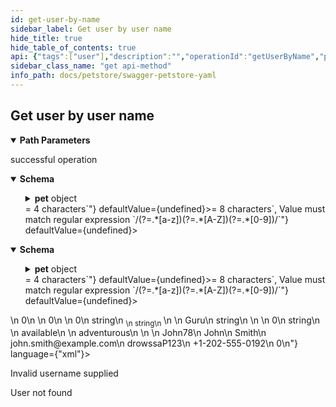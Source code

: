 ```yaml
---
id: get-user-by-name
sidebar_label: Get user by user name
hide_title: true
hide_table_of_contents: true
api: {"tags":["user"],"description":"","operationId":"getUserByName","parameters":[{"name":"username","in":"path","description":"The name that needs to be fetched. Use user1 for testing. ","required":true,"schema":{"type":"string"}}],"responses":{"200":{"description":"successful operation","content":{"application/json":{"schema":{"type":"object","properties":{"id":{"type":"integer","format":"int64","readOnly":true},"pet":{"oneOf":[{"title":"pet","type":"object","required":["name","photoUrls"],"discriminator":{"propertyName":"petType","mapping":{"cat":{"title":"cat","description":"A representation of a cat","allOf":["circular(pet)",{"type":"object","properties":{"huntingSkill":{"type":"string","description":"The measured skill for hunting","default":"lazy","example":"adventurous","enum":["clueless","lazy","adventurous","aggressive"]}},"required":["huntingSkill"]}]},"dog":{"title":"dog","description":"A representation of a dog","allOf":["circular(pet)",{"type":"object","properties":{"packSize":{"type":"integer","format":"int32","description":"The size of the pack the dog is from","default":1,"minimum":1}},"required":["packSize"]}]},"bee":{"title":"bee","description":"A representation of a honey bee","allOf":["circular(pet)",{"type":"object","properties":{"honeyPerDay":{"type":"number","description":"Average amount of honey produced per day in ounces","example":3.14,"multipleOf":0.01}},"required":["honeyPerDay"]}]}}},"properties":{"id":{"externalDocs":{"description":"Find more info here","url":"https://example.com"},"description":"Pet ID","allOf":[{"type":"integer","format":"int64","readOnly":true}]},"category":{"description":"Categories this pet belongs to","allOf":[{"type":"object","properties":{"id":{"description":"Category ID","allOf":[{"type":"integer","format":"int64","readOnly":true}]},"name":{"description":"Category name","type":"string","minLength":1},"sub":{"description":"Test Sub Category","type":"object","properties":{"prop1":{"type":"string","description":"Dumb Property"}}}},"xml":{"name":"Category"}}]},"name":{"description":"The name given to a pet","type":"string","example":"Guru"},"photoUrls":{"description":"The list of URL to a cute photos featuring pet","type":"array","maxItems":20,"xml":{"name":"photoUrl","wrapped":true},"items":{"type":"string","format":"url"}},"friend":{"allOf":["circular(pet)"]},"tags":{"description":"Tags attached to the pet","type":"array","minItems":1,"xml":{"name":"tag","wrapped":true},"items":{"title":"tag","type":"object","properties":{"id":{"description":"Tag ID","allOf":[{"type":"integer","format":"int64","readOnly":true}]},"name":{"description":"Tag name","type":"string","minLength":1}},"xml":{"name":"Tag"}}},"status":{"type":"string","description":"Pet status in the store","enum":["available","pending","sold"]},"petType":{"description":"Type of a pet","type":"string","oneOf":[{"title":"cat","description":"A representation of a cat","allOf":["circular(pet)",{"type":"object","properties":{"huntingSkill":{"type":"string","description":"The measured skill for hunting","default":"lazy","example":"adventurous","enum":["clueless","lazy","adventurous","aggressive"]}},"required":["huntingSkill"]}]},{"title":"dog","description":"A representation of a dog","allOf":["circular(pet)",{"type":"object","properties":{"packSize":{"type":"integer","format":"int32","description":"The size of the pack the dog is from","default":1,"minimum":1}},"required":["packSize"]}]},{"title":"bee","description":"A representation of a honey bee","allOf":["circular(pet)",{"type":"object","properties":{"honeyPerDay":{"type":"number","description":"Average amount of honey produced per day in ounces","example":3.14,"multipleOf":0.01}},"required":["honeyPerDay"]}]}]}},"xml":{"name":"Pet"}},{"title":"tag","type":"object","properties":{"id":{"description":"Tag ID","allOf":[{"type":"integer","format":"int64","readOnly":true}]},"name":{"description":"Tag name","type":"string","minLength":1}},"xml":{"name":"Tag"}}]},"username":{"description":"User supplied username","type":"string","minLength":4,"example":"John78"},"firstName":{"description":"User first name","type":"string","minLength":1,"example":"John"},"lastName":{"description":"User last name","type":"string","minLength":1,"example":"Smith"},"email":{"description":"User email address","type":"string","format":"email","example":"john.smith@example.com"},"password":{"type":"string","description":"User password, MUST contain a mix of upper and lower case letters, as well as digits","format":"password","minLength":8,"pattern":"/(?=.*[a-z])(?=.*[A-Z])(?=.*[0-9])/","example":"drowssaP123"},"phone":{"description":"User phone number in international format","type":"string","pattern":"/^\\+(?:[0-9]-?){6,14}[0-9]$/","example":"+1-202-555-0192"},"userStatus":{"description":"User status","type":"integer","format":"int32"}},"xml":{"name":"User"}}},"application/xml":{"schema":{"type":"object","properties":{"id":{"type":"integer","format":"int64","readOnly":true},"pet":{"oneOf":[{"title":"pet","type":"object","required":["name","photoUrls"],"discriminator":{"propertyName":"petType","mapping":{"cat":{"title":"cat","description":"A representation of a cat","allOf":["circular(pet)",{"type":"object","properties":{"huntingSkill":{"type":"string","description":"The measured skill for hunting","default":"lazy","example":"adventurous","enum":["clueless","lazy","adventurous","aggressive"]}},"required":["huntingSkill"]}]},"dog":{"title":"dog","description":"A representation of a dog","allOf":["circular(pet)",{"type":"object","properties":{"packSize":{"type":"integer","format":"int32","description":"The size of the pack the dog is from","default":1,"minimum":1}},"required":["packSize"]}]},"bee":{"title":"bee","description":"A representation of a honey bee","allOf":["circular(pet)",{"type":"object","properties":{"honeyPerDay":{"type":"number","description":"Average amount of honey produced per day in ounces","example":3.14,"multipleOf":0.01}},"required":["honeyPerDay"]}]}}},"properties":{"id":{"externalDocs":{"description":"Find more info here","url":"https://example.com"},"description":"Pet ID","allOf":[{"type":"integer","format":"int64","readOnly":true}]},"category":{"description":"Categories this pet belongs to","allOf":[{"type":"object","properties":{"id":{"description":"Category ID","allOf":[{"type":"integer","format":"int64","readOnly":true}]},"name":{"description":"Category name","type":"string","minLength":1},"sub":{"description":"Test Sub Category","type":"object","properties":{"prop1":{"type":"string","description":"Dumb Property"}}}},"xml":{"name":"Category"}}]},"name":{"description":"The name given to a pet","type":"string","example":"Guru"},"photoUrls":{"description":"The list of URL to a cute photos featuring pet","type":"array","maxItems":20,"xml":{"name":"photoUrl","wrapped":true},"items":{"type":"string","format":"url"}},"friend":{"allOf":["circular(pet)"]},"tags":{"description":"Tags attached to the pet","type":"array","minItems":1,"xml":{"name":"tag","wrapped":true},"items":{"title":"tag","type":"object","properties":{"id":{"description":"Tag ID","allOf":[{"type":"integer","format":"int64","readOnly":true}]},"name":{"description":"Tag name","type":"string","minLength":1}},"xml":{"name":"Tag"}}},"status":{"type":"string","description":"Pet status in the store","enum":["available","pending","sold"]},"petType":{"description":"Type of a pet","type":"string","oneOf":[{"title":"cat","description":"A representation of a cat","allOf":["circular(pet)",{"type":"object","properties":{"huntingSkill":{"type":"string","description":"The measured skill for hunting","default":"lazy","example":"adventurous","enum":["clueless","lazy","adventurous","aggressive"]}},"required":["huntingSkill"]}]},{"title":"dog","description":"A representation of a dog","allOf":["circular(pet)",{"type":"object","properties":{"packSize":{"type":"integer","format":"int32","description":"The size of the pack the dog is from","default":1,"minimum":1}},"required":["packSize"]}]},{"title":"bee","description":"A representation of a honey bee","allOf":["circular(pet)",{"type":"object","properties":{"honeyPerDay":{"type":"number","description":"Average amount of honey produced per day in ounces","example":3.14,"multipleOf":0.01}},"required":["honeyPerDay"]}]}]}},"xml":{"name":"Pet"}},{"title":"tag","type":"object","properties":{"id":{"description":"Tag ID","allOf":[{"type":"integer","format":"int64","readOnly":true}]},"name":{"description":"Tag name","type":"string","minLength":1}},"xml":{"name":"Tag"}}]},"username":{"description":"User supplied username","type":"string","minLength":4,"example":"John78"},"firstName":{"description":"User first name","type":"string","minLength":1,"example":"John"},"lastName":{"description":"User last name","type":"string","minLength":1,"example":"Smith"},"email":{"description":"User email address","type":"string","format":"email","example":"john.smith@example.com"},"password":{"type":"string","description":"User password, MUST contain a mix of upper and lower case letters, as well as digits","format":"password","minLength":8,"pattern":"/(?=.*[a-z])(?=.*[A-Z])(?=.*[0-9])/","example":"drowssaP123"},"phone":{"description":"User phone number in international format","type":"string","pattern":"/^\\+(?:[0-9]-?){6,14}[0-9]$/","example":"+1-202-555-0192"},"userStatus":{"description":"User status","type":"integer","format":"int32"}},"xml":{"name":"User"}}}}},"400":{"description":"Invalid username supplied"},"404":{"description":"User not found"}},"method":"get","path":"/user/{username}","servers":[{"url":"https://petstore.swagger.io/v2","description":"Default server"},{"url":"https://petstore.swagger.io/sandbox","description":"Sandbox server"}],"securitySchemes":{"petstore_auth":{"description":"Get access to data while protecting your account credentials.\nOAuth2 is also a safer and more secure way to give you access.\n","type":"oauth2","flows":{"implicit":{"authorizationUrl":"http://petstore.swagger.io/api/oauth/dialog","scopes":{"write:pets":"modify pets in your account","read:pets":"read your pets"}}}},"api_key":{"description":"For this sample, you can use the api key `special-key` to test the authorization filters.\n","type":"apiKey","name":"api_key","in":"header"}},"info":{"description":"This is a sample server Petstore server.\nYou can find out more about Swagger at\n[http://swagger.io](http://swagger.io) or on [irc.freenode.net, #swagger](http://swagger.io/irc/).\nFor this sample, you can use the api key `special-key` to test the authorization filters.\n\n## Introduction\nThis API is documented in **OpenAPI format** and is based on\n[Petstore sample](http://petstore.swagger.io/) provided by [swagger.io](http://swagger.io) team.\nIt was **extended** to illustrate features of [generator-openapi-repo](https://github.com/Rebilly/generator-openapi-repo)\ntool and [ReDoc](https://github.com/Redocly/redoc) documentation. In addition to standard\nOpenAPI syntax we use a few [vendor extensions](https://github.com/Redocly/redoc/blob/master/docs/redoc-vendor-extensions.md).\n\n## OpenAPI Specification\nThis API is documented in **OpenAPI format** and is based on\n[Petstore sample](http://petstore.swagger.io/) provided by [swagger.io](http://swagger.io) team.\nIt was **extended** to illustrate features of [generator-openapi-repo](https://github.com/Rebilly/generator-openapi-repo)\ntool and [ReDoc](https://github.com/Redocly/redoc) documentation. In addition to standard\nOpenAPI syntax we use a few [vendor extensions](https://github.com/Redocly/redoc/blob/master/docs/redoc-vendor-extensions.md).\n\n## Cross-Origin Resource Sharing\nThis API features Cross-Origin Resource Sharing (CORS) implemented in compliance with  [W3C spec](https://www.w3.org/TR/cors/).\nAnd that allows cross-domain communication from the browser.\nAll responses have a wildcard same-origin which makes them completely public and accessible to everyone, including any code on any site.\n\n## Authentication\n\nPetstore offers two forms of authentication:\n  - API Key\n  - OAuth2\nOAuth2 - an open protocol to allow secure authorization in a simple\nand standard method from web, mobile and desktop applications.\n","version":"2.0.0","title":"Swagger Petstore YAML","termsOfService":"http://swagger.io/terms/","contact":{"name":"API Support","email":"apiteam@swagger.io","url":"https://github.com/Redocly/redoc"},"x-logo":{"url":"https://redocly.github.io/redoc/petstore-logo.png","altText":"Petstore logo"},"license":{"name":"Apache 2.0","url":"http://www.apache.org/licenses/LICENSE-2.0.html"}},"postman":{"name":"Get user by user name","description":{"content":"","type":"text/plain"},"url":{"path":["user",":username"],"host":["{{baseUrl}}"],"query":[],"variable":[{"disabled":false,"description":{"content":"(Required) The name that needs to be fetched. Use user1 for testing. ","type":"text/plain"},"type":"any","value":"","key":"username"}]},"header":[{"key":"Accept","value":"application/json"}],"method":"GET"}}
sidebar_class_name: "get api-method"
info_path: docs/petstore/swagger-petstore-yaml
---
```



## Get user by user name

<details style={{"marginBottom":"1rem"}} data-collapsed={false} open={true}><summary style={{}}><strong>Path Parameters</strong></summary><div><ul><ParamsItem className={"paramsItem"} param={{"name":"username","in":"path","description":"The name that needs to be fetched. Use user1 for testing. ","required":true,"schema":{"type":"string"}}}></ParamsItem></ul></div></details><div><ApiTabs><TabItem label={"200"} value={"200"}><div>

successful operation

</div><div><MimeTabs groupId={"mime-type"}><TabItem label={"application/json"} value={"application/json"}><SchemaTabs groupId={"schema-tabs"}><TabItem label={"Schema"} value={"Schema"}><details style={{}} data-collapsed={false} open={true}><summary style={{"textAlign":"left"}}><strong>Schema</strong></summary><div style={{"textAlign":"left","marginLeft":"1rem"}}></div><ul style={{"marginLeft":"1rem"}}><SchemaItem collapsible={false} name={"id"} required={false} schemaDescription={undefined} schemaName={"int64"} qualifierMessage={undefined} defaultValue={undefined}></SchemaItem><SchemaItem collapsible={true} className={"schemaItem"}><details style={{}}><summary style={{}}><strong>pet</strong><span style={{"opacity":"0.6"}}> object</span></summary><div style={{"marginLeft":"1rem"}}><li><div><span className={"badge badge--info"}>oneOf</span><SchemaTabs><TabItem label={"pet"} value={"0-item-properties"}><SchemaItem collapsible={false} name={"id"} required={false} schemaDescription={undefined} schemaName={"object"} qualifierMessage={undefined} defaultValue={undefined}></SchemaItem><SchemaItem collapsible={true} className={"schemaItem"}><details style={{}}><summary style={{}}><strong>category</strong><span style={{"opacity":"0.6"}}> Category</span></summary><div style={{"marginLeft":"1rem"}}><SchemaItem collapsible={false} name={"id"} required={false} schemaDescription={"Category ID"} schemaName={"int64"} qualifierMessage={undefined} defaultValue={undefined}></SchemaItem><SchemaItem collapsible={false} name={"name"} required={false} schemaDescription={"Category name"} schemaName={"string"} qualifierMessage={"**Possible values:** `non-empty`"} defaultValue={undefined}></SchemaItem><SchemaItem collapsible={true} className={"schemaItem"}><details style={{}}><summary style={{}}><strong>sub</strong><span style={{"opacity":"0.6"}}> object</span></summary><div style={{"marginLeft":"1rem"}}><div style={{"marginTop":".5rem","marginBottom":".5rem"}}>

Test Sub Category

</div><SchemaItem collapsible={false} name={"prop1"} required={false} schemaDescription={"Dumb Property"} schemaName={"string"} qualifierMessage={undefined} defaultValue={undefined}></SchemaItem></div></details></SchemaItem></div></details></SchemaItem><SchemaItem collapsible={false} name={"name"} required={false} schemaDescription={"The name given to a pet"} schemaName={"string"} qualifierMessage={undefined} defaultValue={undefined}></SchemaItem><SchemaItem collapsible={false} name={"photoUrls"} required={false} schemaDescription={"The list of URL to a cute photos featuring pet"} schemaName={"url[]"} qualifierMessage={"**Possible values:** `<= 20`"} defaultValue={undefined}></SchemaItem><SchemaItem collapsible={false} name={"friend"} required={false} schemaDescription={undefined} schemaName={"circular(pet)"} qualifierMessage={undefined} defaultValue={undefined}></SchemaItem><SchemaItem collapsible={true} className={"schemaItem"}><details style={{}}><summary style={{}}><strong>tags</strong><span style={{"opacity":"0.6"}}> Tag[]</span></summary><div style={{"marginLeft":"1rem"}}><div style={{"marginTop":".5rem","marginBottom":".5rem"}}>

**Possible values:** `>= 1`

</div><div style={{"marginTop":".5rem","marginBottom":".5rem"}}>

Tags attached to the pet

</div><SchemaItem collapsible={false} name={"id"} required={false} schemaDescription={undefined} schemaName={"object"} qualifierMessage={undefined} defaultValue={undefined}></SchemaItem><SchemaItem collapsible={false} name={"name"} required={false} schemaDescription={"Tag name"} schemaName={"string"} qualifierMessage={"**Possible values:** `non-empty`"} defaultValue={undefined}></SchemaItem></div></details></SchemaItem><SchemaItem collapsible={false} name={"status"} required={false} schemaDescription={"Pet status in the store"} schemaName={"string"} qualifierMessage={"**Possible values:** [`available`, `pending`, `sold`]"} defaultValue={undefined}></SchemaItem><div className={"discriminatorItem"}><div><strong style={{"paddingLeft":"1rem"}}>petType</strong><span style={{"opacity":"0.6"}}> string</span><div style={{"paddingLeft":"1rem"}}>

**Possible values:** [`cat`, `dog`, `bee`]

</div><div style={{"paddingLeft":"1rem"}}>

Type of a pet

</div><DiscriminatorTabs><TabItem label={"cat"} value={"0-item-discriminator"}><div style={{"marginLeft":"-4px"}}><SchemaItem collapsible={false} name={"huntingSkill"} required={false} schemaDescription={"The measured skill for hunting"} schemaName={"string"} qualifierMessage={"**Possible values:** [`clueless`, `lazy`, `adventurous`, `aggressive`]"} defaultValue={"lazy"}></SchemaItem></div></TabItem><TabItem label={"dog"} value={"1-item-discriminator"}><div style={{"marginLeft":"-4px"}}><SchemaItem collapsible={false} name={"packSize"} required={false} schemaDescription={"The size of the pack the dog is from"} schemaName={"int32"} qualifierMessage={"**Possible values:** `>= 1`"} defaultValue={1}></SchemaItem></div></TabItem><TabItem label={"bee"} value={"2-item-discriminator"}><div style={{"marginLeft":"-4px"}}><SchemaItem collapsible={false} name={"honeyPerDay"} required={false} schemaDescription={"Average amount of honey produced per day in ounces"} schemaName={"number"} qualifierMessage={undefined} defaultValue={undefined}></SchemaItem></div></TabItem></DiscriminatorTabs></div></div></TabItem><TabItem label={"tag"} value={"1-item-properties"}><SchemaItem collapsible={false} name={"id"} required={false} schemaDescription={undefined} schemaName={"object"} qualifierMessage={undefined} defaultValue={undefined}></SchemaItem><SchemaItem collapsible={false} name={"name"} required={false} schemaDescription={"Tag name"} schemaName={"string"} qualifierMessage={"**Possible values:** `non-empty`"} defaultValue={undefined}></SchemaItem></TabItem></SchemaTabs></div></li></div></details></SchemaItem><SchemaItem collapsible={false} name={"username"} required={false} schemaDescription={"User supplied username"} schemaName={"string"} qualifierMessage={"**Possible values:** `>= 4 characters`"} defaultValue={undefined}></SchemaItem><SchemaItem collapsible={false} name={"firstName"} required={false} schemaDescription={"User first name"} schemaName={"string"} qualifierMessage={"**Possible values:** `non-empty`"} defaultValue={undefined}></SchemaItem><SchemaItem collapsible={false} name={"lastName"} required={false} schemaDescription={"User last name"} schemaName={"string"} qualifierMessage={"**Possible values:** `non-empty`"} defaultValue={undefined}></SchemaItem><SchemaItem collapsible={false} name={"email"} required={false} schemaDescription={"User email address"} schemaName={"email"} qualifierMessage={undefined} defaultValue={undefined}></SchemaItem><SchemaItem collapsible={false} name={"password"} required={false} schemaDescription={"User password, MUST contain a mix of upper and lower case letters, as well as digits"} schemaName={"password"} qualifierMessage={"**Possible values:** `>= 8 characters`, Value must match regular expression `/(?=.*[a-z])(?=.*[A-Z])(?=.*[0-9])/`"} defaultValue={undefined}></SchemaItem><SchemaItem collapsible={false} name={"phone"} required={false} schemaDescription={"User phone number in international format"} schemaName={"string"} qualifierMessage={"**Possible values:** Value must match regular expression `/^\\+(?:[0-9]-?){6,14}[0-9]$/`"} defaultValue={undefined}></SchemaItem><SchemaItem collapsible={false} name={"userStatus"} required={false} schemaDescription={"User status"} schemaName={"int32"} qualifierMessage={undefined} defaultValue={undefined}></SchemaItem></ul></details></TabItem><TabItem label={"Example (from schema)"} value={"Example (from schema)"}><ResponseSamples responseExample={"{\n  \"id\": 0,\n  \"pet\": {\n    \"id\": 0,\n    \"category\": {\n      \"id\": 0,\n      \"name\": \"string\",\n      \"sub\": {\n        \"prop1\": \"string\"\n      }\n    },\n    \"name\": \"Guru\",\n    \"photoUrls\": [\n      \"string\"\n    ],\n    \"friend\": {},\n    \"tags\": [\n      {\n        \"id\": 0,\n        \"name\": \"string\"\n      }\n    ],\n    \"status\": \"available\",\n    \"petType\": {\n      \"huntingSkill\": \"adventurous\"\n    }\n  },\n  \"username\": \"John78\",\n  \"firstName\": \"John\",\n  \"lastName\": \"Smith\",\n  \"email\": \"john.smith@example.com\",\n  \"password\": \"drowssaP123\",\n  \"phone\": \"+1-202-555-0192\",\n  \"userStatus\": 0\n}"} language={"json"}></ResponseSamples></TabItem></SchemaTabs></TabItem><TabItem label={"application/xml"} value={"application/xml"}><SchemaTabs groupId={"schema-tabs"}><TabItem label={"Schema"} value={"Schema"}><details style={{}} data-collapsed={false} open={true}><summary style={{"textAlign":"left"}}><strong>Schema</strong></summary><div style={{"textAlign":"left","marginLeft":"1rem"}}></div><ul style={{"marginLeft":"1rem"}}><SchemaItem collapsible={false} name={"id"} required={false} schemaDescription={undefined} schemaName={"int64"} qualifierMessage={undefined} defaultValue={undefined}></SchemaItem><SchemaItem collapsible={true} className={"schemaItem"}><details style={{}}><summary style={{}}><strong>pet</strong><span style={{"opacity":"0.6"}}> object</span></summary><div style={{"marginLeft":"1rem"}}><li><div><span className={"badge badge--info"}>oneOf</span><SchemaTabs><TabItem label={"pet"} value={"0-item-properties"}><SchemaItem collapsible={false} name={"id"} required={false} schemaDescription={undefined} schemaName={"object"} qualifierMessage={undefined} defaultValue={undefined}></SchemaItem><SchemaItem collapsible={true} className={"schemaItem"}><details style={{}}><summary style={{}}><strong>category</strong><span style={{"opacity":"0.6"}}> Category</span></summary><div style={{"marginLeft":"1rem"}}><SchemaItem collapsible={false} name={"id"} required={false} schemaDescription={"Category ID"} schemaName={"int64"} qualifierMessage={undefined} defaultValue={undefined}></SchemaItem><SchemaItem collapsible={false} name={"name"} required={false} schemaDescription={"Category name"} schemaName={"string"} qualifierMessage={"**Possible values:** `non-empty`"} defaultValue={undefined}></SchemaItem><SchemaItem collapsible={true} className={"schemaItem"}><details style={{}}><summary style={{}}><strong>sub</strong><span style={{"opacity":"0.6"}}> object</span></summary><div style={{"marginLeft":"1rem"}}><div style={{"marginTop":".5rem","marginBottom":".5rem"}}>

Test Sub Category

</div><SchemaItem collapsible={false} name={"prop1"} required={false} schemaDescription={"Dumb Property"} schemaName={"string"} qualifierMessage={undefined} defaultValue={undefined}></SchemaItem></div></details></SchemaItem></div></details></SchemaItem><SchemaItem collapsible={false} name={"name"} required={false} schemaDescription={"The name given to a pet"} schemaName={"string"} qualifierMessage={undefined} defaultValue={undefined}></SchemaItem><SchemaItem collapsible={false} name={"photoUrls"} required={false} schemaDescription={"The list of URL to a cute photos featuring pet"} schemaName={"url[]"} qualifierMessage={"**Possible values:** `<= 20`"} defaultValue={undefined}></SchemaItem><SchemaItem collapsible={false} name={"friend"} required={false} schemaDescription={undefined} schemaName={"circular(pet)"} qualifierMessage={undefined} defaultValue={undefined}></SchemaItem><SchemaItem collapsible={true} className={"schemaItem"}><details style={{}}><summary style={{}}><strong>tags</strong><span style={{"opacity":"0.6"}}> Tag[]</span></summary><div style={{"marginLeft":"1rem"}}><div style={{"marginTop":".5rem","marginBottom":".5rem"}}>

**Possible values:** `>= 1`

</div><div style={{"marginTop":".5rem","marginBottom":".5rem"}}>

Tags attached to the pet

</div><SchemaItem collapsible={false} name={"id"} required={false} schemaDescription={undefined} schemaName={"object"} qualifierMessage={undefined} defaultValue={undefined}></SchemaItem><SchemaItem collapsible={false} name={"name"} required={false} schemaDescription={"Tag name"} schemaName={"string"} qualifierMessage={"**Possible values:** `non-empty`"} defaultValue={undefined}></SchemaItem></div></details></SchemaItem><SchemaItem collapsible={false} name={"status"} required={false} schemaDescription={"Pet status in the store"} schemaName={"string"} qualifierMessage={"**Possible values:** [`available`, `pending`, `sold`]"} defaultValue={undefined}></SchemaItem><div className={"discriminatorItem"}><div><strong style={{"paddingLeft":"1rem"}}>petType</strong><span style={{"opacity":"0.6"}}> string</span><div style={{"paddingLeft":"1rem"}}>

**Possible values:** [`cat`, `dog`, `bee`]

</div><div style={{"paddingLeft":"1rem"}}>

Type of a pet

</div><DiscriminatorTabs><TabItem label={"cat"} value={"0-item-discriminator"}><div style={{"marginLeft":"-4px"}}><SchemaItem collapsible={false} name={"huntingSkill"} required={false} schemaDescription={"The measured skill for hunting"} schemaName={"string"} qualifierMessage={"**Possible values:** [`clueless`, `lazy`, `adventurous`, `aggressive`]"} defaultValue={"lazy"}></SchemaItem></div></TabItem><TabItem label={"dog"} value={"1-item-discriminator"}><div style={{"marginLeft":"-4px"}}><SchemaItem collapsible={false} name={"packSize"} required={false} schemaDescription={"The size of the pack the dog is from"} schemaName={"int32"} qualifierMessage={"**Possible values:** `>= 1`"} defaultValue={1}></SchemaItem></div></TabItem><TabItem label={"bee"} value={"2-item-discriminator"}><div style={{"marginLeft":"-4px"}}><SchemaItem collapsible={false} name={"honeyPerDay"} required={false} schemaDescription={"Average amount of honey produced per day in ounces"} schemaName={"number"} qualifierMessage={undefined} defaultValue={undefined}></SchemaItem></div></TabItem></DiscriminatorTabs></div></div></TabItem><TabItem label={"tag"} value={"1-item-properties"}><SchemaItem collapsible={false} name={"id"} required={false} schemaDescription={undefined} schemaName={"object"} qualifierMessage={undefined} defaultValue={undefined}></SchemaItem><SchemaItem collapsible={false} name={"name"} required={false} schemaDescription={"Tag name"} schemaName={"string"} qualifierMessage={"**Possible values:** `non-empty`"} defaultValue={undefined}></SchemaItem></TabItem></SchemaTabs></div></li></div></details></SchemaItem><SchemaItem collapsible={false} name={"username"} required={false} schemaDescription={"User supplied username"} schemaName={"string"} qualifierMessage={"**Possible values:** `>= 4 characters`"} defaultValue={undefined}></SchemaItem><SchemaItem collapsible={false} name={"firstName"} required={false} schemaDescription={"User first name"} schemaName={"string"} qualifierMessage={"**Possible values:** `non-empty`"} defaultValue={undefined}></SchemaItem><SchemaItem collapsible={false} name={"lastName"} required={false} schemaDescription={"User last name"} schemaName={"string"} qualifierMessage={"**Possible values:** `non-empty`"} defaultValue={undefined}></SchemaItem><SchemaItem collapsible={false} name={"email"} required={false} schemaDescription={"User email address"} schemaName={"email"} qualifierMessage={undefined} defaultValue={undefined}></SchemaItem><SchemaItem collapsible={false} name={"password"} required={false} schemaDescription={"User password, MUST contain a mix of upper and lower case letters, as well as digits"} schemaName={"password"} qualifierMessage={"**Possible values:** `>= 8 characters`, Value must match regular expression `/(?=.*[a-z])(?=.*[A-Z])(?=.*[0-9])/`"} defaultValue={undefined}></SchemaItem><SchemaItem collapsible={false} name={"phone"} required={false} schemaDescription={"User phone number in international format"} schemaName={"string"} qualifierMessage={"**Possible values:** Value must match regular expression `/^\\+(?:[0-9]-?){6,14}[0-9]$/`"} defaultValue={undefined}></SchemaItem><SchemaItem collapsible={false} name={"userStatus"} required={false} schemaDescription={"User status"} schemaName={"int32"} qualifierMessage={undefined} defaultValue={undefined}></SchemaItem></ul></details></TabItem><TabItem label={"Example (from schema)"} value={"Example (from schema)"}><ResponseSamples responseExample={"<root>\n  <id>0</id>\n  <pet>\n    <id>0</id>\n    <category>\n      <id>0</id>\n      <name>string</name>\n      <sub>\n        <prop1>string</prop1>\n      </sub>\n    </category>\n    <name>Guru</name>\n    <photoUrls>string</photoUrls>\n    <friend/>\n    <tags>\n      <id>0</id>\n      <name>string</name>\n    </tags>\n    <status>available</status>\n    <petType>\n      <huntingSkill>adventurous</huntingSkill>\n    </petType>\n  </pet>\n  <username>John78</username>\n  <firstName>John</firstName>\n  <lastName>Smith</lastName>\n  <email>john.smith@example.com</email>\n  <password>drowssaP123</password>\n  <phone>+1-202-555-0192</phone>\n  <userStatus>0</userStatus>\n</root>"} language={"xml"}></ResponseSamples></TabItem></SchemaTabs></TabItem></MimeTabs></div></TabItem><TabItem label={"400"} value={"400"}><div>

Invalid username supplied

</div><div></div></TabItem><TabItem label={"404"} value={"404"}><div>

User not found

</div><div></div></TabItem></ApiTabs></div>
      